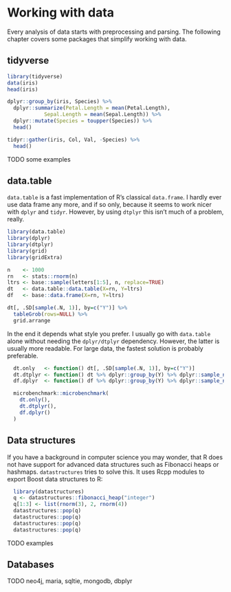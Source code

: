 # Working with data

Every analysis of data starts with preprocessing and parsing. The following chapter covers some packages that simplify working with data.

## tidyverse

```r
library(tidyverse)
data(iris)
head(iris)

dplyr::group_by(iris, Species) %>%
  dplyr::summarize(Petal.Length = mean(Petal.Length),
            Sepal.Length = mean(Sepal.Length)) %>%
  dplyr::mutate(Species = toupper(Species)) %>%
  head()

tidyr::gather(iris, Col, Val, -Species) %>%
  head()
```

TODO some examples

## data.table

`data.table` is a fast implementation of R's classical `data.frame`. I hardly ever use data frame any more, and if so only, because it seems to work nicer with `dplyr` and `tidyr`. However, by using `dtplyr` this isn't much of a problem, really.

```r
library(data.table)  
library(dplyr)
library(dtplyr)
library(grid)
library(gridExtra)

n    <- 1000
rn   <- stats::rnorm(n)
ltrs <- base::sample(letters[1:5], n, replace=TRUE)
dt   <- data.table::data.table(X=rn, Y=ltrs)
df   <- base::data.frame(X=rn, Y=ltrs)

dt[, .SD[sample(.N, 1)], by=c("Y")] %>%
  tableGrob(rows=NULL) %>%
  grid.arrange
```

In the end it depends what style you prefer. I usually go with `data.table` alone without needing the `dplyr/dtplyr` dependency. However, the latter is usually more readable. For large data, the fastest solution is probably preferable.

```r
  dt.only   <- function() dt[, .SD[sample(.N, 1)], by=c("Y")]
  dt.dtplyr <- function() dt %>% dplyr::group_by(Y) %>% dplyr::sample_n(1)
  df.dplyr  <- function() df %>% dplyr::group_by(Y) %>% dplyr::sample_n(1)

  microbenchmark::microbenchmark(
    dt.only(),
    dt.dtplyr(),
    df.dplyr()
  )
```

## Data structures

If you have a background in computer science you may wonder, that R does not have support for advanced data structures such as Fibonacci heaps or hashmaps.
`datastructures` tries to solve this. It uses Rcpp modules to export Boost data structures to R:

```r
  library(datastructures)
  q <- datastructures::fibonacci_heap("integer")
  q[1:3] <- list(rnorm(3), 2, rnorm(4))
  datastructures::pop(q)
  datastructures::pop(q)
  datastructures::pop(q)
  datastructures::pop(q)
```

TODO examples

## Databases

TODO neo4j, maria, sqltie, mongodb, dbplyr
